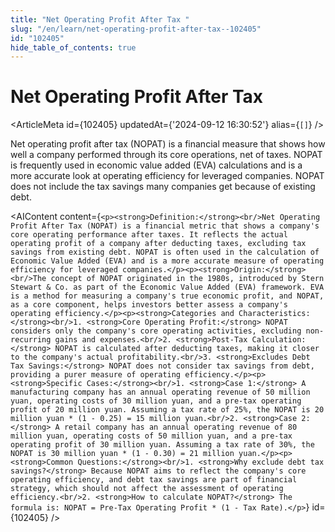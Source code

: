```yaml
---
title: "Net Operating Profit After Tax "
slug: "/en/learn/net-operating-profit-after-tax--102405"
id: "102405"
hide_table_of_contents: true
---
```



# Net Operating Profit After Tax 

<ArticleMeta id={102405} updatedAt={'2024-09-12 16:30:52'} alias={`[]`} />
<div className='border-solid border-b border-t-0 my-4 border-[var(--ifm-color-gray-300)]' />

Net operating profit after tax (NOPAT) is a financial measure that shows how well a company performed through its core operations, net of taxes. NOPAT is frequently used in economic value added (EVA) calculations and is a more accurate look at operating efficiency for leveraged companies. NOPAT does not include the tax savings many companies get because of existing debt.

<AIContent content={`<p><strong>Definition:</strong><br/>Net Operating Profit After Tax (NOPAT) is a financial metric that shows a company's core operating performance after taxes. It reflects the actual operating profit of a company after deducting taxes, excluding tax savings from existing debt. NOPAT is often used in the calculation of Economic Value Added (EVA) and is a more accurate measure of operating efficiency for leveraged companies.</p><p><strong>Origin:</strong><br/>The concept of NOPAT originated in the 1980s, introduced by Stern Stewart & Co. as part of the Economic Value Added (EVA) framework. EVA is a method for measuring a company's true economic profit, and NOPAT, as a core component, helps investors better assess a company's operating efficiency.</p><p><strong>Categories and Characteristics:</strong><br/>1. <strong>Core Operating Profit:</strong> NOPAT considers only the company's core operating activities, excluding non-recurring gains and expenses.<br/>2. <strong>Post-Tax Calculation:</strong> NOPAT is calculated after deducting taxes, making it closer to the company's actual profitability.<br/>3. <strong>Excludes Debt Tax Savings:</strong> NOPAT does not consider tax savings from debt, providing a purer measure of operating efficiency.</p><p><strong>Specific Cases:</strong><br/>1. <strong>Case 1:</strong> A manufacturing company has an annual operating revenue of 50 million yuan, operating costs of 30 million yuan, and a pre-tax operating profit of 20 million yuan. Assuming a tax rate of 25%, the NOPAT is 20 million yuan * (1 - 0.25) = 15 million yuan.<br/>2. <strong>Case 2:</strong> A retail company has an annual operating revenue of 80 million yuan, operating costs of 50 million yuan, and a pre-tax operating profit of 30 million yuan. Assuming a tax rate of 30%, the NOPAT is 30 million yuan * (1 - 0.30) = 21 million yuan.</p><p><strong>Common Questions:</strong><br/>1. <strong>Why exclude debt tax savings?</strong> Because NOPAT aims to reflect the company's core operating efficiency, and debt tax savings are part of financial strategy, which should not affect the assessment of operating efficiency.<br/>2. <strong>How to calculate NOPAT?</strong> The formula is: NOPAT = Pre-Tax Operating Profit * (1 - Tax Rate).</p>`} id={102405} />
